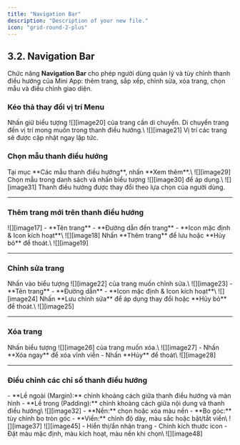 ```yaml
---
title: "Navigation Bar"
description: "Description of your new file."
icon: "grid-round-2-plus"
---
```


## **3.2. Navigation Bar**

Chức năng **Navigation Bar** cho phép người dùng quản lý và tùy chỉnh thanh điều hướng của Mini App: thêm trang, sắp xếp, chỉnh sửa, xóa trang, chọn mẫu và điều chỉnh giao diện.

### Kéo thả thay đổi vị trí Menu

<Steps>
  <Step title="Nhấn giữ biểu tượng">
    Nhấn giữ biểu tượng ![][image20] của trang cần di chuyển.
  </Step>
  <Step title="Kéo đến vị trí mong muốn">
    Di chuyển trang đến vị trí mong muốn trong thanh điều hướng.\
    ![][image21]
  </Step>
  <Step title="Hoàn tất sắp xếp">
    Vị trí các trang sẽ được cập nhật ngay lập tức.
  </Step>
</Steps>

### Chọn mẫu thanh điều hướng

<Steps>
  <Step title="Mở danh sách mẫu">
    Tại mục **Các mẫu thanh điều hướng**, nhấn **Xem thêm**.\
    ![][image29]
  </Step>
  <Step title="Chọn mẫu mong muốn">
    Chọn mẫu trong danh sách và nhấn biểu tượng ![][image30] để áp dụng.\
    ![][image31]
  </Step>
  <Step title="Hoàn tất">
    Thanh điều hướng được thay đổi theo lựa chọn của người dùng.
  </Step>
</Steps>

---

### Thêm trang mới trên thanh điều hướng

<Steps>
  <Step title="Nhấn Thêm trang mới">
    ![][image17]
  </Step>
  <Step title="Nhập thông tin trang">
    - **Tên trang**
    - **Đường dẫn đến trang**
    - **Icon mặc định & Icon kích hoạt**\
      ![][image18]
  </Step>
  <Step title="Xác nhận thêm trang">
    Nhấn **Thêm trang** để lưu hoặc **Hủy bỏ** để thoát.\
    ![][image19]
  </Step>
</Steps>

---

### Chỉnh sửa trang

<Steps>
  <Step title="Chọn biểu tượng chỉnh sửa">
    Nhấn vào biểu tượng ![][image22] của trang muốn chỉnh sửa.\
    ![][image23]
  </Step>
  <Step title="Nhập dữ liệu mới">
    - **Tên trang**
    - **Đường dẫn**
    - **Icon mặc định & Icon kích hoạt**\
      ![][image24]
  </Step>
  <Step title="Lưu hoặc hủy thao tác">
    Nhấn **Lưu chỉnh sửa** để áp dụng thay đổi hoặc **Hủy bỏ** để thoát.\
    ![][image25]
  </Step>
</Steps>

---

### Xóa trang

<Steps>
  <Step title="Chọn biểu tượng Xóa">
    Nhấn biểu tượng ![][image26] của trang muốn xóa.\
    ![][image27]
  </Step>
  <Step title="Xác nhận thao tác">
    - Nhấn **Xóa ngay** để xóa vĩnh viễn
    - Nhấn **Hủy** để thoát\
      ![][image28]
  </Step>
</Steps>

---

### Điều chỉnh các chỉ số thanh điều hướng

<Steps>
  <Step title="Thiết lập khoảng cách (Margin & Padding)">
    - **Lề ngoài (Margin):** chỉnh khoảng cách giữa thanh điều hướng và màn hình
    - **Lề trong (Padding):** chỉnh khoảng cách giữa nội dung và thanh điều hướng\
      ![][image32]
  </Step>
  <Step title="Tùy chỉnh phong cách">
    - **Nền:** chọn hoặc xóa màu nền
    - **Bo góc:** tùy chỉnh bo tròn góc
    - **Viền:** chỉnh độ dày, màu sắc hoặc bật/tắt viền\
      ![][image37] ![][image45]
  </Step>
  <Step title="Điều chỉnh tổng quan">
    - Hiển thị/ẩn nhãn trang
    - Chỉnh kích thước icon
    - Đặt màu mặc định, màu kích hoạt, màu nền khi chọn\
      ![][image48]
  </Step>
</Steps>